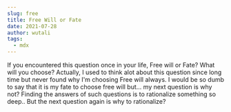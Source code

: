 ```yaml
---
slug: free
title: Free Will or Fate
date: 2021-07-28
author: wutali
tags:
  - mdx
---
```



If you encountered this question once in your life, Free will or Fate? What will you choose? Actually, I used to think alot about this question since long time but never found why I'm choosing Free will always. I would be so dumb to say that it is my fate to choose free will but... my next question is why not? Finding the answers of such questions is to rationalize something so deep.. But the next question again is why to rationalize?